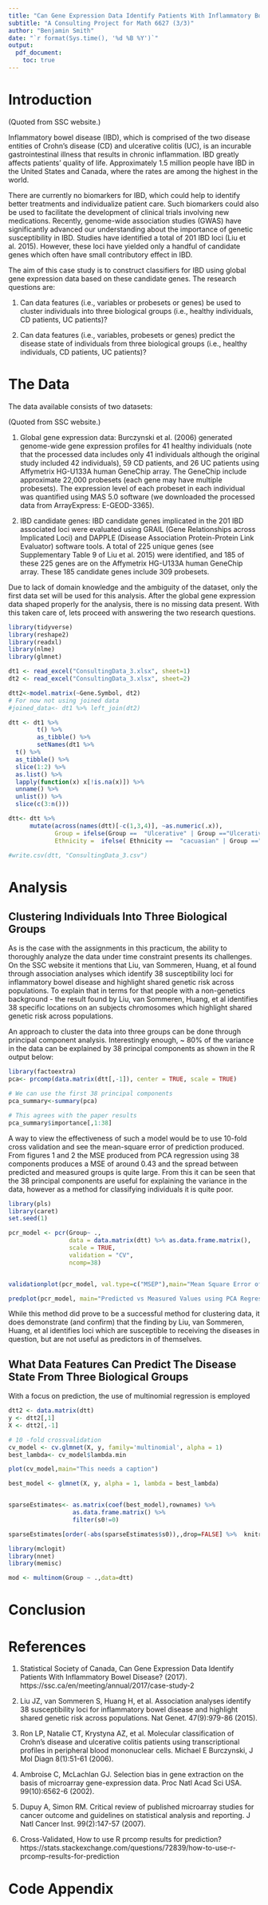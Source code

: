 ```yaml
---
title: "Can Gene Expression Data Identify Patients With Inflammatory Bowel Disease?"
subtitle: "A Consulting Project for Math 6627 (3/3)"
author: "Benjamin Smith"
date: "`r format(Sys.time(), '%d %B %Y')`"
output:
  pdf_document: 
    toc: true
---
```


# Introduction

(Quoted from SSC website.)

Inflammatory bowel disease (IBD), which is comprised of the two disease entities of Crohn’s disease (CD) and ulcerative colitis (UC), is an incurable gastrointestinal illness that results in chronic inflammation. IBD greatly affects patients’ quality of life. Approximately 1.5 million people have IBD in the United States and Canada, where the rates are among the highest in the world. 

There are currently no biomarkers for IBD, which could help to identify better treatments and individualize patient care. Such biomarkers could also be used to facilitate the development of clinical trials involving new medications. Recently, genome-wide association studies (GWAS) have significantly advanced our understanding about the importance of genetic susceptibility in IBD. Studies have identified a total of 201 IBD loci (Liu et al. 2015). However, these loci have yielded only a handful of candidate genes which often have small contributory effect in IBD. 

The aim of this case study is to construct classifiers for IBD using global gene expression data based on these candidate genes. The research questions are:

1. Can data features (i.e., variables or probesets or genes) be used to cluster individuals into three biological groups (i.e., healthy individuals, CD patients, UC patients)? 

2. Can data features (i.e., variables, probesets or genes) predict the disease state of individuals from three biological groups (i.e., healthy individuals, CD patients, UC patients)? 


# The Data

The data available consists of two datasets: 

(Quoted from SSC website.)

1. Global gene expression data: Burczynski et al. (2006) generated genome-wide gene expression profiles for 41 healthy individuals (note that the processed data includes only 41 individuals although the original study included 42 individuals), 59 CD patients, and 26 UC patients using Affymetrix HG-U133A human GeneChip array.  The GeneChip include approximate 22,000 probesets (each gene may have multiple probesets). The expression level of each probeset in each individual was quantified using MAS 5.0 software (we downloaded the processed data from ArrayExpress: E-GEOD-3365). 

2. IBD candidate genes: IBD candidate genes implicated in the 201 IBD associated loci were evaluated using GRAIL (Gene Relationships across Implicated Loci) and DAPPLE (Disease Association Protein-Protein Link Evaluator) software tools. A total of 225 unique genes (see Supplementary Table 9 of Liu et al. 2015) were identified, and 185 of these 225 genes are on the Affymetrix HG-U133A human GeneChip array.  These 185 candidate genes include 309 probesets.

Due to lack of domain knowledge and the ambiguity of the dataset, only the first data set will be used for this analysis. After the global gene expression data shaped properly for the analysis, there is no missing data present. With this taken care of, lets proceed with answering the two research questions. 

```r

library(tidyverse)
library(reshape2)
library(readxl)
library(nlme)
library(glmnet)

dt1 <- read_excel("ConsultingData_3.xlsx", sheet=1) 
dt2 <- read_excel("ConsultingData_3.xlsx", sheet=2)

dtt2<-model.matrix(~Gene.Symbol, dt2)
# For now not using joined data
#joined_data<- dt1 %>% left_join(dt2)

dtt <- dt1 %>%
        t() %>% 
        as_tibble() %>% 
        setNames(dt1 %>% 
  t() %>% 
  as_tibble() %>% 
  slice(1:2) %>%
  as.list() %>% 
  lapply(function(x) x[!is.na(x)]) %>% 
  unname() %>%
  unlist()) %>% 
  slice(c(3:n()))

dtt<- dtt %>% 
      mutate(across(names(dtt)[-c(1,3,4)], ~as.numeric(.x)),
             Group = ifelse(Group ==  "Ulcerative" | Group =="Ulcerative Colitis", "Ulcerative Colitis",Group),
             Ethnicity =  ifelse( Ethnicity ==  "cacuasian" | Group =="caucasian", "caucasian",Ethnicity) )

#write.csv(dtt, "ConsultingData_3.csv") 
```



# Analysis


## Clustering Individuals Into Three Biological Groups

As is the case with the assignments in this practicum, the ability to thoroughly analyze the data under time constraint presents its challenges. On the SSC website it mentions that Liu, van Sommeren, Huang, et al found through association analyses which identify 38 susceptibility loci for inflammatory bowel disease and highlight shared genetic risk across populations. To explain that in terms for that people with a non-genetics background - the result found by Liu, van Sommeren, Huang, et al identifies 38 specific locations on an subjects chromosomes which highlight shared genetic risk across populations. 

An approach to cluster the data into three groups can be done through principal component analysis. Interestingly enough, ~ 80% of the variance in the data can be explained by 38 principal components as shown in the R output below: 

```r
library(factoextra)
pca<- prcomp(data.matrix(dtt[,-1]), center = TRUE, scale = TRUE)

# We can use the first 38 principal components
pca_summary<-summary(pca)

# This agrees with the paper results
pca_summary$importance[,1:38]
```



A way to view the effectiveness of such a model would be to use 10-fold cross validation and see the mean-square error of prediction produced.  From figures 1 and 2 the MSE produced from PCA regression using 38 components produces a MSE of around 0.43 and the spread between predicted and measured groups is quite large. From this it can be seen that the 38 principal components are useful for explaining the variance in the data, however as a method for classifying individuals it is quite poor.

```r
library(pls)
library(caret)
set.seed(1)

pcr_model <- pcr(Group~ ., 
                 data = data.matrix(dtt) %>% as.data.frame.matrix(), 
                 scale = TRUE, 
                 validation = "CV",
                 ncomp=38)


validationplot(pcr_model, val.type=c("MSEP"),main="Mean Square Error of Prediction With PCA Regresion (38 Components)")

```


```r
predplot(pcr_model, main="Predicted vs Measured Values using PCA Regression with\n 38 Components")

```

While this method did prove to be a successful method for clustering data, it does demonstrate (and confirm) that the finding by  Liu, van Sommeren, Huang, et al identifies loci which are susceptible to receiving the diseases in question, but are not useful as predictors in of themselves. 

\newpage

## What Data Features Can Predict The Disease State From Three Biological Groups

With a focus on prediction, the use of multinomial regression is employed
```r
dtt2 <- data.matrix(dtt)
y <- dtt2[,1]
X <- dtt2[,-1]

# 10 -fold crossvalidation
cv_model <- cv.glmnet(X, y, family='multinomial', alpha = 1)
best_lambda<- cv_model$lambda.min
```


```r
plot(cv_model,main="This needs a caption")
```

```r
best_model <- glmnet(X, y, alpha = 1, lambda = best_lambda)


sparseEstimates<- as.matrix(coef(best_model),rownames) %>% 
                  as.data.frame.matrix() %>%  
                  filter(s0!=0)

sparseEstimates[order(-abs(sparseEstimates$s0)),,drop=FALSE] %>%  knitr::kable(caption="Sparse Estimates")
```


```r
library(mclogit)
library(nnet)
library(memisc)

mod <- multinom(Group ~ .,data=dtt)
```



# Conclusion



# References

1. Statistical Society of Canada, Can Gene Expression Data Identify Patients With Inflammatory Bowel Disease? (2017). https://ssc.ca/en/meeting/annual/2017/case-study-2

2. Liu JZ, van Sommeren S, Huang H, et al. Association analyses identify 38 susceptibility loci for inflammatory bowel disease and highlight shared genetic risk across populations. Nat Genet. 47(9):979-86 (2015).

3. Ron LP, Natalie CT, Krystyna AZ, et al. Molecular classification of Crohn's disease and ulcerative colitis patients using transcriptional profiles in peripheral blood mononuclear cells. Michael E Burczynski, J Mol Diagn 8(1):51-61 (2006).

4. Ambroise C, McLachlan GJ. Selection bias in gene extraction on the basis of microarray gene-expression data. Proc Natl Acad Sci USA. 99(10):6562-6 (2002).

5. Dupuy A, Simon RM. Critical review of published microarray studies for cancer outcome and guidelines on statistical analysis and reporting. J Natl Cancer Inst. 99(2):147-57 (2007).

5. Cross-Validated, How to use R prcomp results for prediction? https://stats.stackexchange.com/questions/72839/how-to-use-r-prcomp-results-for-prediction

# Code Appendix